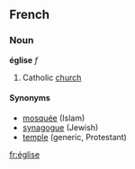 ==French==
===Noun===
'''église''' ''f''

# Catholic [[church]]

====Synonyms====
*[[mosquée]] (Islam)
*[[synagogue]] (Jewish)
*[[temple]] (generic, Protestant)

[[fr:église]]